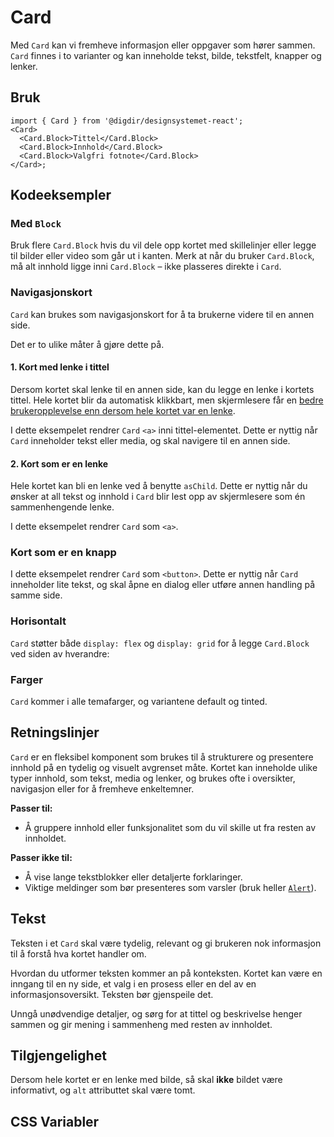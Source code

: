 
<Meta of={CardStories} />

# Card

Med `Card` kan vi fremheve informasjon eller oppgaver som hører sammen. `Card` finnes i to varianter og kan inneholde tekst, bilde, tekstfelt, knapper og lenker. 


<Primary />
<Controls />

## Bruk

```tsx
import { Card } from '@digdir/designsystemet-react';
<Card>
  <Card.Block>Tittel</Card.Block>
  <Card.Block>Innhold</Card.Block>
  <Card.Block>Valgfri fotnote</Card.Block>
</Card>;
```

## Kodeeksempler

### Med `Block`
Bruk flere `Card.Block` hvis du vil dele opp kortet med skillelinjer eller legge til bilder eller video som går ut i kanten. Merk at når du bruker `Card.Block`, må alt innhold ligge inni `Card.Block` – ikke plasseres direkte i `Card`.


<Canvas of={CardStories.Media} />


### Navigasjonskort
`Card` kan brukes som navigasjonskort for å ta brukerne videre til en annen side. 

Det er to ulike måter å gjøre dette på.

#### 1. Kort med lenke i tittel
Dersom kortet skal lenke til en annen side, kan du legge en lenke i kortets tittel. Hele kortet blir da automatisk klikkbart, men skjermlesere får en [bedre brukeropplevelse enn dersom hele kortet var en lenke](https://adrianroselli.com/2020/02/block-links-cards-clickable-regions-etc.html).

I dette eksempelet rendrer `Card` `<a>` inni tittel-elementet. Dette er nyttig når `Card` inneholder tekst eller media, og skal navigere til en annen side.

<Canvas of={CardStories.WithLink} />

#### 2. Kort som er en lenke
Hele kortet kan bli en lenke ved å benytte `asChild`. Dette er nyttig når du ønsker at all tekst og innhold i `Card` blir lest opp av skjermlesere som én sammenhengende lenke.

I dette eksempelet rendrer `Card` som `<a>`. 

<Canvas of={CardStories.AsLink} />

### Kort som er en knapp
I dette eksempelet rendrer `Card` som `<button>`. Dette er nyttig når `Card` inneholder lite tekst, og skal åpne en dialog eller utføre annen handling på samme side.

<Canvas of={CardStories.AsButton} />

### Horisontalt

`Card` støtter både `display: flex` og `display: grid` for å legge `Card.Block` ved siden av hverandre:
<Canvas of={CardStories.AsGrid} />

### Farger

`Card` kommer i alle temafarger, og variantene default og tinted.

<Canvas of={CardStories.Variants} />

## Retningslinjer

`Card` er en fleksibel komponent som brukes til å strukturere og presentere innhold på en tydelig og visuelt avgrenset måte. Kortet kan inneholde ulike typer innhold, som tekst, media og lenker, og brukes ofte i oversikter, navigasjon eller for å fremheve enkeltemner.

**Passer til:**
- Å gruppere innhold eller funksjonalitet som du vil skille ut fra
resten av innholdet.

**Passer ikke til:**
- Å vise lange tekstblokker eller detaljerte forklaringer.
- Viktige meldinger som bør presenteres som varsler (bruk heller [`Alert`](/docs/komponenter-alert--docs)).

## Tekst 

Teksten i et `Card` skal være tydelig, relevant og gi brukeren nok informasjon til å forstå hva kortet handler om. 

Hvordan du utformer teksten kommer an på konteksten. Kortet kan være en inngang til en ny side, et valg i en prosess eller en del av en informasjonsoversikt. Teksten bør gjenspeile det.

Unngå unødvendige detaljer, og sørg for at tittel og beskrivelse henger sammen og gir mening i sammenheng med resten av innholdet.

## Tilgjengelighet
Dersom hele kortet er en lenke med bilde, så skal **ikke** bildet være informativt, og `alt` attributtet skal være tomt.

## CSS Variabler

<CssVariables css={css} />
